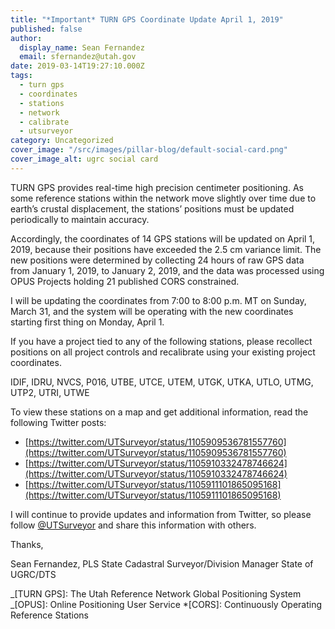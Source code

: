 ```yaml
---
title: "*Important* TURN GPS Coordinate Update April 1, 2019"
published: false
author:
  display_name: Sean Fernandez
  email: sfernandez@utah.gov
date: 2019-03-14T19:27:10.000Z
tags:
  - turn gps
  - coordinates
  - stations
  - network
  - calibrate
  - utsurveyor
category: Uncategorized
cover_image: "/src/images/pillar-blog/default-social-card.png"
cover_image_alt: ugrc social card
---
```



TURN GPS provides real-time high precision centimeter positioning. As some reference stations within the network move slightly over time due to earth’s crustal displacement, the stations’ positions must be updated periodically to maintain accuracy.

Accordingly, the coordinates of 14 GPS stations will be updated on April 1, 2019, because their positions have exceeded the 2.5 cm variance limit. The new positions were determined by collecting 24 hours of raw GPS data from January 1, 2019, to January 2, 2019, and the data was processed using OPUS Projects holding 21 published CORS constrained.

I will be updating the coordinates from 7:00 to 8:00 p.m. MT on Sunday, March 31, and the system will be operating with the new coordinates starting first thing on Monday, April 1.

If you have a project tied to any of the following stations, please recollect positions on all project controls and recalibrate using your existing project coordinates.

IDIF, IDRU, NVCS, P016, UTBE, UTCE, UTEM, UTGK, UTKA, UTLO, UTMG, UTP2, UTRI, UTWE

To view these stations on a map and get additional information, read the following Twitter posts:

- [https://twitter.com/UTSurveyor/status/1105909536781557760](https://twitter.com/UTSurveyor/status/1105909536781557760)
- [https://twitter.com/UTSurveyor/status/1105910332478746624](https://twitter.com/UTSurveyor/status/1105910332478746624)
- [https://twitter.com/UTSurveyor/status/1105911101865095168](https://twitter.com/UTSurveyor/status/1105911101865095168)

I will continue to provide updates and information from Twitter, so please follow [@UTSurveyor](https://twitter.com/UTSurveyor) and share this information with others.

Thanks,

Sean Fernandez, PLS
State Cadastral Surveyor/Division Manager
State of UGRC/DTS

<Contacts subject={frontmatter.title} contactKey="turn" />

_[TURN GPS]: The Utah Reference Network Global Positioning System
_[OPUS]: Online Positioning User Service \*[CORS]: Continuously Operating Reference Stations
